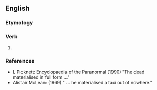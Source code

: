 {{also|matérialise|matérialisé}}

==English==

===Etymology===
{{suffix|en|material|ise}}

===Verb===
{{en-verb|materialis}}

# {{standard spelling of|from=non-Oxford British spelling|materialize|lang=en}}

===References===
* L Picknett: Encyclopaedia of the Paranormal (1990) "The dead materialised in full form ..."
* Alistair McLean: (1969) " ... he materialised a taxi out of nowhere."